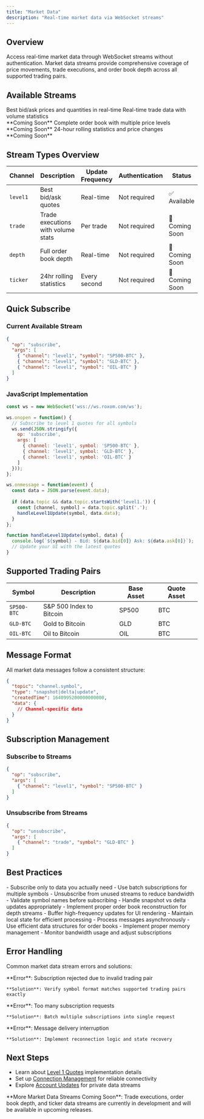 ```yaml
---
title: "Market Data"
description: "Real-time market data via WebSocket streams"
---
```


## Overview

Access real-time market data through WebSocket streams without authentication. Market data streams provide comprehensive coverage of price movements, trade executions, and order book depth across all supported trading pairs.

## Available Streams

<CardGroup cols={2}>
  <Card
    title="Level 1 Quotes"
    icon="chart-line"
    href="/reference/websockets/market-data/level1"
  >
    Best bid/ask prices and quantities in real-time
  </Card>
  <Card
    title="Trade Executions"
    icon="handshake"
  >
    Real-time trade data with volume statistics
    <br/>
    **Coming Soon**
  </Card>
  <Card
    title="Order Book Depth"
    icon="layer-group"
  >
    Complete order book with multiple price levels
    <br/>
    **Coming Soon**
  </Card>
  <Card
    title="Ticker Data"
    icon="clock"
  >
    24-hour rolling statistics and price changes
    <br/>
    **Coming Soon**
  </Card>
</CardGroup>

## Stream Types Overview

| Channel | Description | Update Frequency | Authentication | Status |
|---------|-------------|------------------|----------------|--------|
| `level1` | Best bid/ask quotes | Real-time | Not required | ✅ Available |
| `trade` | Trade executions with volume stats | Per trade | Not required | 🚧 Coming Soon |
| `depth` | Full order book depth | Real-time | Not required | 🚧 Coming Soon |
| `ticker` | 24hr rolling statistics | Every second | Not required | 🚧 Coming Soon |

## Quick Subscribe

### Current Available Stream
```json
{
  "op": "subscribe",
  "args": [
    { "channel": "level1", "symbol": "SP500-BTC" },
    { "channel": "level1", "symbol": "GLD-BTC" },
    { "channel": "level1", "symbol": "OIL-BTC" }
  ]
}
```

### JavaScript Implementation
```javascript
const ws = new WebSocket('wss://ws.roxom.com/ws');

ws.onopen = function() {
  // Subscribe to level 1 quotes for all symbols
  ws.send(JSON.stringify({
    op: 'subscribe',
    args: [
      { channel: 'level1', symbol: 'SP500-BTC' },
      { channel: 'level1', symbol: 'GLD-BTC' },
      { channel: 'level1', symbol: 'OIL-BTC' }
    ]
  }));
};

ws.onmessage = function(event) {
  const data = JSON.parse(event.data);
  
  if (data.topic && data.topic.startsWith('level1.')) {
    const [channel, symbol] = data.topic.split('.');
    handleLevel1Update(symbol, data.data);
  }
};

function handleLevel1Update(symbol, data) {
  console.log(`${symbol} - Bid: ${data.bid[0]} Ask: ${data.ask[0]}`);
  // Update your UI with the latest quotes
}
```

## Supported Trading Pairs

| Symbol | Description | Base Asset | Quote Asset |
|--------|-------------|------------|-------------|
| `SP500-BTC` | S&P 500 Index to Bitcoin | SP500 | BTC |
| `GLD-BTC` | Gold to Bitcoin | GLD | BTC |
| `OIL-BTC` | Oil to Bitcoin | OIL | BTC |

## Message Format

All market data messages follow a consistent structure:

```json
{
  "topic": "channel.symbol",
  "type": "snapshot|delta|update",
  "createdTime": 1640995200000000000,
  "data": {
    // Channel-specific data
  }
}
```

## Subscription Management

### Subscribe to Streams
```json
{
  "op": "subscribe",
  "args": [
    { "channel": "level1", "symbol": "SP500-BTC" }
  ]
}
```

### Unsubscribe from Streams
```json
{
  "op": "unsubscribe",
  "args": [
    { "channel": "trade", "symbol": "GLD-BTC" }
  ]
}
```

## Best Practices

<AccordionGroup>
  <Accordion title="Subscription Strategy">
    - Subscribe only to data you actually need
    - Use batch subscriptions for multiple symbols
    - Unsubscribe from unused streams to reduce bandwidth
    - Validate symbol names before subscribing
  </Accordion>

  <Accordion title="Data Processing">
    - Handle snapshot vs delta updates appropriately
    - Implement proper order book reconstruction for depth streams
    - Buffer high-frequency updates for UI rendering
    - Maintain local state for efficient processing
  </Accordion>

  <Accordion title="Performance Optimization">
    - Process messages asynchronously
    - Use efficient data structures for order books
    - Implement proper memory management
    - Monitor bandwidth usage and adjust subscriptions
  </Accordion>
</AccordionGroup>

## Error Handling

Common market data stream errors and solutions:

<AccordionGroup>
  <Accordion title="Invalid Symbol">
    **Error**: Subscription rejected due to invalid trading pair
    
    **Solution**: Verify symbol format matches supported trading pairs exactly
  </Accordion>

  <Accordion title="Rate Limiting">
    **Error**: Too many subscription requests
    
    **Solution**: Batch multiple subscriptions into single request
  </Accordion>

  <Accordion title="Connection Issues">
    **Error**: Message delivery interruption
    
    **Solution**: Implement reconnection logic and state recovery
  </Accordion>
</AccordionGroup>

## Next Steps

- Learn about [Level 1 Quotes](/reference/websockets/market-data/level1) implementation details
- Set up [Connection Management](/reference/websockets/connection) for reliable connectivity
- Explore [Account Updates](/reference/websockets/account-updates) for private data streams

<Note>
**More Market Data Streams Coming Soon**: Trade executions, order book depth, and ticker data streams are currently in development and will be available in upcoming releases.
</Note>